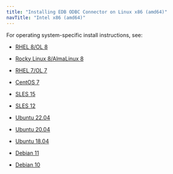 ```yaml
---
title: "Installing EDB ODBC Connector on Linux x86 (amd64)"
navTitle: "Intel x86 (amd64)"
---
```


For operating system-specific install instructions, see:

  - [RHEL 8/OL 8](01_odbc13_rhel8_x86)

  - [Rocky Linux 8/AlmaLinux 8](02_odbc13_other_linux8_x86)
  - [RHEL 7/OL 7](03_odbc13_rhel7_x86)
  - [CentOS 7](04_odbc13_centos7_x86)
  - [SLES 15](05_odbc13_sles15_x86)
  - [SLES 12](06_odbc13_sles12_x86)
  - [Ubuntu 22.04](06b_odbc13_ubuntu22_x86)
  - [Ubuntu 20.04](07_odbc13_ubuntu20_x86)
  - [Ubuntu 18.04](07a_odbc13_ubuntu18_x86)
  - [Debian 11](07b_odbc13_deb11_x86)
  - [Debian 10](08_odbc13_deb10_x86)

